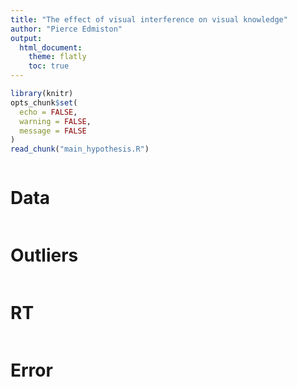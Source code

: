 ```yaml
---
title: "The effect of visual interference on visual knowledge"
author: "Pierce Edmiston"
output:
  html_document:
    theme: flatly
    toc: true
---
```


```r
library(knitr)
opts_chunk$set(
  echo = FALSE,
  warning = FALSE,
  message = FALSE
)
read_chunk("main_hypothesis.R")
```

```r
```

# Data

```r
```

# Outliers

```r
```

# RT

```r
```

# Error

```r
```